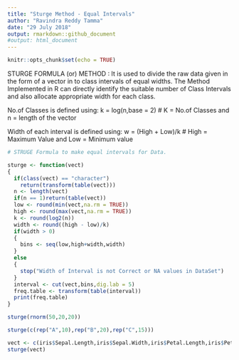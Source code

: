 ---
title: "Sturge Method - Equal Intervals"
author: "Ravindra Reddy Tamma"
date: "29 July 2018"
output: rmarkdown::github_document
#output: html_document
---

```{r setup, include=FALSE}
knitr::opts_chunk$set(echo = TRUE)
```
STURGE FORMULA (or) METHOD : 
    It is used to divide the raw data given in the form of a vector in to class intervals of equal widths. The Method Implemented in R can directly identify the suitable number of Class Intervals and also allocate appropriate width for each class.
    
No.of Classes is defined using:
k = log(n,base = 2) # K = No.of Classes and n = length of the vector

Width of each interval is defined using:
w = (High + Low)/k # High = Maximum Value and Low = Minimum value

```{r}
# STRUGE Formula to make equal intervals for Data.

sturge <- function(vect)
{
  if(class(vect) == "character")
    return(transform(table(vect)))
  n <- length(vect)
  if(n == 1)return(table(vect))
  low <- round(min(vect,na.rm = TRUE))
  high <- round(max(vect,na.rm = TRUE))
  k <- round(log2(n))
  width <- round((high - low)/k)
  if(width > 0)
  {
    bins <- seq(low,high+width,width)
  }
  else
  {
    stop("Width of Interval is not Correct or NA values in DataSet")
  }
  interval <- cut(vect,bins,dig.lab = 5)
  freq.table <- transform(table(interval))
  print(freq.table)
}
```


```{r}
sturge(rnorm(50,20,20))
```
```{r}
sturge(c(rep("A",10),rep("B",20),rep("C",15)))
```
```{r}
vect <- c(iris$Sepal.Length,iris$Sepal.Width,iris$Petal.Length,iris$Petal.Width)
sturge(vect)
```



